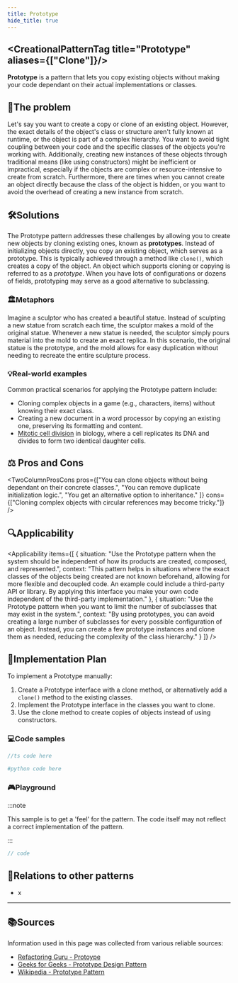 ```yaml
---
title: Prototype
hide_title: true
---
```



<CreationalPatternTag title="Prototype" aliases={["Clone"]}/>
---

**Prototype** is a pattern that lets you copy existing objects without making your code dependant on their actual implementations or classes.

## 🧩The problem

Let's say you want to create a copy or clone of an existing object. However, the exact details of the object's class or structure aren't fully known at runtime, or the object is part of a complex hierarchy. You want to avoid tight coupling between your code and the specific classes of the objects you're working with. Additionally, creating new instances of these objects through traditional means (like using constructors) might be inefficient or impractical, especially if the objects are complex or resource-intensive to create from scratch. Furthermore, there are times when you cannot create an object directly because the class of the object is hidden, or you want to avoid the overhead of creating a new instance from scratch.

## 🛠️Solutions

The Prototype pattern addresses these challenges by allowing you to create new objects by cloning existing ones, known as **prototypes**. Instead of initializing objects directly, you copy an existing object, which serves as a prototype. This is typically achieved through a method like `clone()`, which creates a copy of the object. An object which supports cloning or copying is referred to as a *prototype*. When you have lots of configurations or dozens of fields, prototyping may serve as a good alternative to subclassing.


### 🏛️Metaphors

Imagine a sculptor who has created a beautiful statue. Instead of sculpting a new statue from scratch each time, the sculptor makes a mold of the original statue. Whenever a new statue is needed, the sculptor simply pours material into the mold to create an exact replica. In this scenario, the original statue is the prototype, and the mold allows for easy duplication without needing to recreate the entire sculpture process.

### 💡Real-world examples
Common practical scenarios for applying the Prototype pattern include:

- Cloning complex objects in a game (e.g., characters, items) without knowing their exact class.
- Creating a new document in a word processor by copying an existing one, preserving its formatting and content.
- [Mitotic cell division](https://en.wikipedia.org/wiki/Mitosis) in biology, where a cell replicates its DNA and divides to form two identical daughter cells.

## ⚖️ Pros and Cons

<TwoColumnProsCons 
  pros={["You can clone objects without being dependant on their concrete classes.", "You can remove duplicate initialization logic.", "You get an alternative option to inheritance." ]}
  cons={["Cloning complex objects with circular references may become tricky."]}
/>


## 🔍Applicability

<Applicability items={[
  {
    situation: "Use the Prototype pattern when the system should be independent of how its products are created, composed, and represented.",
    context: "This pattern helps in situations where the exact classes of the objects being created are not known beforehand, allowing for more flexible and decoupled code. An example could include a third-party API or library. By applying this interface you make your own code independent of the third-party implementation."
  },
  {
    situation: "Use the Prototype pattern when you want to limit the number of subclasses that may exist in the system.",
    context: "By using prototypes, you can avoid creating a large number of subclasses for every possible configuration of an object. Instead, you can create a few prototype instances and clone them as needed, reducing the complexity of the class hierarchy."
  }
]} />


## 🧭Implementation Plan

To implement a Prototype manually:

1. Create a Prototype interface with a clone method, or alternatively add a `clone()` method to the existing classes.
2. Implement the Prototype interface in the classes you want to clone.
3. Use the clone method to create copies of objects instead of using constructors.


### 💻Code samples

<Tabs>
<TabItem value="ts" label="TypeScript">

```ts
//ts code here
```

</TabItem>
<TabItem value="py" label="Python">

```python
#python code here
```

</TabItem> </Tabs>

### 🎮Playground

:::note

This sample is to get a 'feel' for the pattern. The code itself may not reflect a correct implementation of the pattern.

:::

```jsx live
// code
```

## 🔗Relations to other patterns
- x
---

## 📚Sources
Information used in this page was collected from various reliable sources:

- [Refactoring Guru - Protoype](https://refactoring.guru/design-patterns/prototype)
- [Geeks for Geeks - Prototype Design Pattern](https://www.geeksforgeeks.org/system-design/prototype-design-pattern/)
- [Wikipedia - Prototype Pattern](https://en.wikipedia.org/wiki/Prototype_pattern)